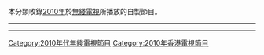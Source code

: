 本分類收錄[[2010年|2010年]]於[[無綫電視|無綫電視]]所播放的自製節目。

----

{{cat year nav
| year = 2010
| cat = 無綫電視節目
| sortkey = 無綫電視節目
| article = 無綫電視節目
| in = 
}}
----

[[Category:2010年代無綫電視節目|Category:2010年代無綫電視節目]]
[[Category:2010年香港電視節目|Category:2010年香港電視節目]]
